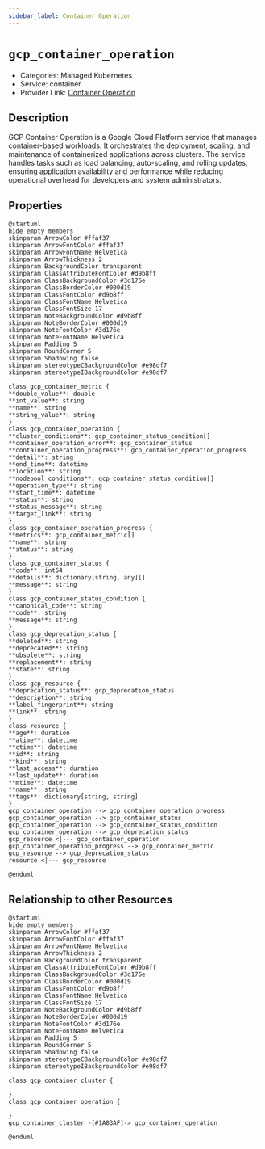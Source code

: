 ```yaml
---
sidebar_label: Container Operation
---
```


# `gcp_container_operation`

- Categories: Managed Kubernetes
- Service: container
- Provider Link: [Container Operation](https://cloud.google.com/kubernetes-engine/docs/reference/rest/v1/projects.zones.operations)

## Description
GCP Container Operation is a Google Cloud Platform service that manages container-based workloads. It orchestrates the deployment, scaling, and maintenance of containerized applications across clusters. The service handles tasks such as load balancing, auto-scaling, and rolling updates, ensuring application availability and performance while reducing operational overhead for developers and system administrators.

## Properties
<ZoomPanPinch>

```kroki imgType="plantuml" imgAlt="Diagram of Container Operation data model"
@startuml
hide empty members
skinparam ArrowColor #ffaf37
skinparam ArrowFontColor #ffaf37
skinparam ArrowFontName Helvetica
skinparam ArrowThickness 2
skinparam BackgroundColor transparent
skinparam ClassAttributeFontColor #d9b8ff
skinparam ClassBackgroundColor #3d176e
skinparam ClassBorderColor #000d19
skinparam ClassFontColor #d9b8ff
skinparam ClassFontName Helvetica
skinparam ClassFontSize 17
skinparam NoteBackgroundColor #d9b8ff
skinparam NoteBorderColor #000d19
skinparam NoteFontColor #3d176e
skinparam NoteFontName Helvetica
skinparam Padding 5
skinparam RoundCorner 5
skinparam Shadowing false
skinparam stereotypeCBackgroundColor #e98df7
skinparam stereotypeIBackgroundColor #e98df7

class gcp_container_metric {
**double_value**: double
**int_value**: string
**name**: string
**string_value**: string
}
class gcp_container_operation {
**cluster_conditions**: gcp_container_status_condition[]
**container_operation_error**: gcp_container_status
**container_operation_progress**: gcp_container_operation_progress
**detail**: string
**end_time**: datetime
**location**: string
**nodepool_conditions**: gcp_container_status_condition[]
**operation_type**: string
**start_time**: datetime
**status**: string
**status_message**: string
**target_link**: string
}
class gcp_container_operation_progress {
**metrics**: gcp_container_metric[]
**name**: string
**status**: string
}
class gcp_container_status {
**code**: int64
**details**: dictionary[string, any][]
**message**: string
}
class gcp_container_status_condition {
**canonical_code**: string
**code**: string
**message**: string
}
class gcp_deprecation_status {
**deleted**: string
**deprecated**: string
**obsolete**: string
**replacement**: string
**state**: string
}
class gcp_resource {
**deprecation_status**: gcp_deprecation_status
**description**: string
**label_fingerprint**: string
**link**: string
}
class resource {
**age**: duration
**atime**: datetime
**ctime**: datetime
**id**: string
**kind**: string
**last_access**: duration
**last_update**: duration
**mtime**: datetime
**name**: string
**tags**: dictionary[string, string]
}
gcp_container_operation --> gcp_container_operation_progress
gcp_container_operation --> gcp_container_status
gcp_container_operation --> gcp_container_status_condition
gcp_container_operation --> gcp_deprecation_status
gcp_resource <|--- gcp_container_operation
gcp_container_operation_progress --> gcp_container_metric
gcp_resource --> gcp_deprecation_status
resource <|--- gcp_resource

@enduml
```

</ZoomPanPinch>


## Relationship to other Resources
<ZoomPanPinch>

```kroki imgType="plantuml" imgAlt="Diagram of Container Operation resource relationships"
@startuml
hide empty members
skinparam ArrowColor #ffaf37
skinparam ArrowFontColor #ffaf37
skinparam ArrowFontName Helvetica
skinparam ArrowThickness 2
skinparam BackgroundColor transparent
skinparam ClassAttributeFontColor #d9b8ff
skinparam ClassBackgroundColor #3d176e
skinparam ClassBorderColor #000d19
skinparam ClassFontColor #d9b8ff
skinparam ClassFontName Helvetica
skinparam ClassFontSize 17
skinparam NoteBackgroundColor #d9b8ff
skinparam NoteBorderColor #000d19
skinparam NoteFontColor #3d176e
skinparam NoteFontName Helvetica
skinparam Padding 5
skinparam RoundCorner 5
skinparam Shadowing false
skinparam stereotypeCBackgroundColor #e98df7
skinparam stereotypeIBackgroundColor #e98df7

class gcp_container_cluster {

}
class gcp_container_operation {

}
gcp_container_cluster -[#1A83AF]-> gcp_container_operation

@enduml
```

</ZoomPanPinch>




